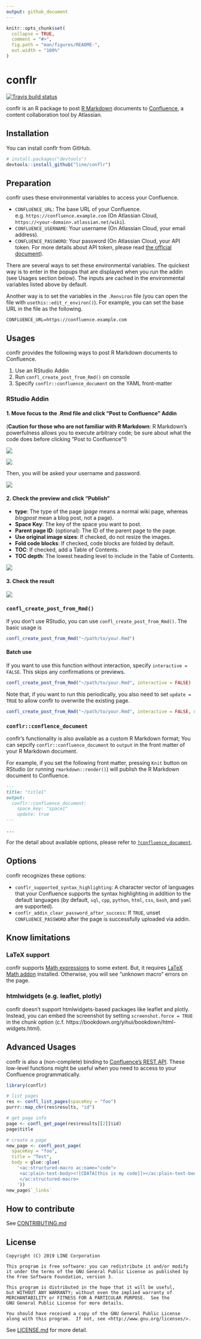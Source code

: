 ```yaml
---
output: github_document
---
```


<!-- README.md is generated from README.Rmd. Please edit that file -->

```r
knitr::opts_chunk$set(
  collapse = TRUE,
  comment = "#>",
  fig.path = "man/figures/README-",
  out.width = "100%"
)
```

# conflr

[![Travis build status](https://travis-ci.org/line/conflr.svg?branch=master)](https://travis-ci.org/line/conflr)

conflr is an R package to post [R Markdown](https://rmarkdown.rstudio.com/) documents to [Confluence](https://www.atlassian.com/software/confluence), a content collaboration tool by Atlassian.

## Installation

You can install conflr from GitHub.

``` r
# install.packages("devtools")
devtools::install_github("line/conflr")
```

## Preparation

conflr uses these environmental variables to access your Confluence.

* `CONFLUENCE_URL`: The base URL of your Confluence. e.g. `https://confluence.example.com` (On Atlassian Cloud, `https://<your-domain>.atlassian.net/wiki`).
* `CONFLUENCE_USERNAME`: Your username (On Atlassian Cloud, your email address).
* `CONFLUENCE_PASSWORD`: Your password (On Atlassian Cloud, your API token. For more details about API token, please read [the official document](https://confluence.atlassian.com/cloud/api-tokens-938839638.html)).

There are several ways to set these environmental variables. The quickest way is to enter in the popups that are displayed when you run the addin (see Usages section below). The inputs are cached in the environmental variables listed above by default.

Another way is to set the variables in the `.Renviron` file (you can open the file with `usethis::edit_r_environ()`). For example, you can set the base URL in the file as the following.

```
CONFLUENCE_URL=https://confluence.example.com
```

## Usages

conflr provides the following ways to post R Markdown documents to Confluence.

1. Use an RStudio Addin
2. Run `confl_create_post_from_Rmd()` on console
3. Specify `conflr::confluence_document` on the YAML front-matter

### RStudio Addin

#### 1. Move focus to the .Rmd file and click "Post to Confluence" Addin

(**Caution for those who are not familiar with R Markdown**: R Markdown's powerfulness allows you to execute arbitrary code; be sure about what the code does before clicking "Post to Confluence"!)

![](man/figures/screenshot1.png)

![](man/figures/screenshot2.png)

Then, you will be asked your username and password.

![](man/figures/popup1.png)

#### 2. Check the preview and click "Publish"

* **type**: The type of the page (*page* means a normal wiki page, whereas *blogpost* mean a blog post, not a page).
* **Space Key**: The key of the space you want to post.
* **Parent page ID**: (optional): The ID of the parent page to the page.
* **Use original image sizes**: If checked, do not resize the images.
* **Fold code blocks**: If checked, code blocks are folded by default. 
* **TOC**: If checked, add a Table of Contents.
* **TOC depth**: The lowest heading level to include in the Table of Contents.

![](man/figures/screenshot3.png)

#### 3. Check the result

![](man/figures/screenshot4.png)

### `confl_create_post_from_Rmd()`

If you don't use RStudio, you can use `confl_create_post_from_Rmd()`.
The basic usage is

``` r
confl_create_post_from_Rmd("~/path/to/your.Rmd")
```

#### Batch use

If you want to use this function without interaction, specify `interactive = FALSE`.
This skips any confirmations or previews.

``` r
confl_create_post_from_Rmd("~/path/to/your.Rmd", interactive = FALSE)
```

Note that, if you want to run this periodically, you also need to set `update = TRUE` to allow
conflr to overwrite the existing page.

``` r
confl_create_post_from_Rmd("~/path/to/your.Rmd", interactive = FALSE, update = TRUE)
```

### `conflr::conflence_document`

conflr's functionality is also available as a custom R Markdown format;
You can sepcify `conflr::confluence_document` to `output` in the front matter of your R Markdown document.

For example, if you set the following front matter, pressing `Knit` button on RStudio
(or running `rmarkdown::render()`) will publish the R Markdown document to Confluence.

``` md
---
title: "title1"
output:
  conflr::confluence_document:
    space_key: "space1"
    update: true
---

...
```

For the detail about available options, please refer to [`?confluence_document`](https://line.github.io/conflr/reference/confluence_document.html).

## Options

conflr recognizes these options:

* `conflr_supported_syntax_highlighting`: A character vector of languages that your Confluence supports the syntax highlighting in addition to the default languages (by default, `sql`, `cpp`, `python`, `html`, `css`, `bash`, and `yaml` are supported).
* `conflr_addin_clear_password_after_success`: If `TRUE`, unset `CONFLUENCE_PASSWORD` after the page is successfully uploaded via addin.

## Know limitations

### LaTeX support

conflr supports [Math expressions](https://bookdown.org/yihui/rmarkdown/markdown-syntax.html#math-expressions) to some extent. But, it requires [LaTeX Math addon](https://marketplace.atlassian.com/apps/1210882/latex-math) installed. Otherwise, you will see "unknown macro" errors on the page.

### htmlwidgets (e.g. leaflet, plotly)

conflr doesn't support htmlwidgets-based packages like leaflet and plotly.
Instead, you can embed the screenshot by setting `screenshot.force = TRUE` in the chunk option (c.f. https://bookdown.org/yihui/bookdown/html-widgets.html).

## Advanced Usages

conflr is also a (non-complete) binding to [Confluence's REST API](https://developer.atlassian.com/server/confluence/confluence-server-rest-api/). These low-level functions might be useful when you need to access to your Confluence programmatically.

```r
library(conflr)

# list pages
res <- confl_list_pages(spaceKey = "foo")
purrr::map_chr(res$results, "id")

# get page info
page <- confl_get_page(res$results[[2]]$id)
page$title

# create a page
new_page <- confl_post_page(
  spaceKey = "foo",
  title = "Test",
  body = glue::glue(
    '<ac:structured-macro ac:name="code">
     <ac:plain-text-body><![CDATA[this is my code]]></ac:plain-text-body>
     </ac:structured-macro>
    '))
new_page$`_links`
```

## How to contribute
See [CONTRIBUTING.md](CONTRIBUTING.md)

## License
```
Copyright (C) 2019 LINE Corporation

This program is free software: you can redistribute it and/or modify
it under the terms of the GNU General Public License as published by
the Free Software Foundation, version 3.

This program is distributed in the hope that it will be useful,
but WITHOUT ANY WARRANTY; without even the implied warranty of
MERCHANTABILITY or FITNESS FOR A PARTICULAR PURPOSE.  See the
GNU General Public License for more details.

You should have received a copy of the GNU General Public License
along with this program.  If not, see <http://www.gnu.org/licenses/>.
```
See [LICENSE.md](LICENSE.md) for more detail.
